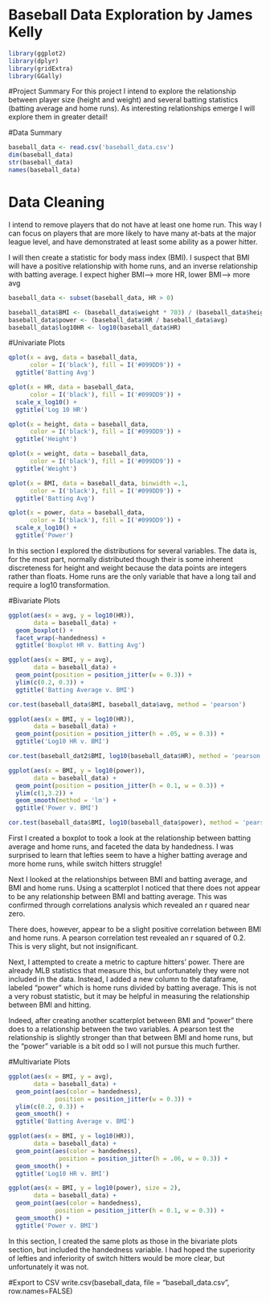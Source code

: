 Baseball Data Exploration by James Kelly
========================================================


```r
library(ggplot2)
library(dplyr)
library(gridExtra)
library(GGally)
```

#Project Summary
For this project I intend to explore the relationship between player size (height and weight) and several batting statistics (batting average and home runs). As interesting relationships emerge I will explore them in greater detail!

#Data Summary
```r
baseball_data <- read.csv('baseball_data.csv')
dim(baseball_data)
str(baseball_data)
names(baseball_data)
```


# Data Cleaning
I intend to remove players that do not have at least one home run. This way I can focus on players that are more likely to have many at-bats at the major league level, and have demonstrated at least some ability as a power hitter.

I will then create a statistic for body mass index (BMI). I suspect that BMI will have a positive relationship with home runs, and an inverse relationship with batting average.
I expect higher BMI--> more HR, lower BMI--> more avg
```r
baseball_data <- subset(baseball_data, HR > 0)

baseball_data$BMI <- (baseball_data$weight * 703) / (baseball_data$height^2)
baseball_data$power <- (baseball_data$HR / baseball_data$avg)
baseball_data$log10HR <- log10(baseball_data$HR)
```


#Univariate Plots
```r
qplot(x = avg, data = baseball_data,
      color = I('black'), fill = I('#099DD9')) +
  ggtitle('Batting Avg')

qplot(x = HR, data = baseball_data,
      color = I('black'), fill = I('#099DD9')) +
  scale_x_log10() +
  ggtitle('Log 10 HR')

qplot(x = height, data = baseball_data,
      color = I('black'), fill = I('#099DD9')) +
  ggtitle('Height')

qplot(x = weight, data = baseball_data,
      color = I('black'), fill = I('#099DD9')) +
  ggtitle('Weight')

qplot(x = BMI, data = baseball_data, binwidth =.1,
      color = I('black'), fill = I('#099DD9')) +
  ggtitle('Batting Avg')

qplot(x = power, data = baseball_data,
      color = I('black'), fill = I('#099DD9')) +
  scale_x_log10() +
  ggtitle('Power')

```
In this section I explored the distributions for several variables. The data is, for the most part, normally distributed though their is some inherent discreteness for height and weight because the data points are integers rather than floats. Home runs are the only variable that have a long tail and require a log10 transformation.

#Bivariate Plots
```r
ggplot(aes(x = avg, y = log10(HR)),
       data = baseball_data) +
  geom_boxplot() +
  facet_wrap(~handedness) +
  ggtitle('Boxplot HR v. Batting Avg')

ggplot(aes(x = BMI, y = avg),
       data = baseball_data) +
  geom_point(position = position_jitter(w = 0.3)) +
  ylim(c(0.2, 0.3)) +
  ggtitle('Batting Average v. BMI')

cor.test(baseball_data$BMI, baseball_data$avg, method = 'pearson')

ggplot(aes(x = BMI, y = log10(HR)),
       data = baseball_data) +
  geom_point(position = position_jitter(h = .05, w = 0.3)) +
  ggtitle('Log10 HR v. BMI')

cor.test(baseball_dat2$BMI, log10(baseball_data$HR), method = 'pearson')

ggplot(aes(x = BMI, y = log10(power)),
       data = baseball_data) +
  geom_point(position = position_jitter(h = 0.1, w = 0.3)) +
  ylim(c(1,3.2)) +
  geom_smooth(method = 'lm') +
  ggtitle('Power v. BMI')

cor.test(baseball_data$BMI, log10(baseball_data$power), method = 'pearson')       
```

First I created a boxplot to took a look at the relationship between batting average and home runs, and faceted the data by handedness. I was surprised to learn that lefties seem to have a higher batting average and more home runs, while switch hitters struggle!

Next I looked at the relationships between BMI and batting average, and BMI and home runs. Using a scatterplot I noticed that there does not appear to be any relationship between BMI and batting average. This was confirmed through correlations analysis which revealed an r quared near zero.

There does, however, appear to be a slight positive correlation between BMI and home runs. A pearson correlation test revealed an r squared of 0.2. This is very slight, but not insignificant. 

Next, I attempted to create a metric to capture hitters' power. There are already MLB statistics that measure this, but unfortunately they were not included in the data. Instead, I added a new column to the dataframe, labeled "power" which is home runs divided by batting average. This is not a very robust statistic, but it may be helpful in measuring the relationship between BMI and hitting.

Indeed, after creating another scatterplot between BMI and "power" there does to a relationship between the two variables. A pearson test the relationship is slightly stronger than that between BMI and home runs, but the "power" variable is a bit odd so I will not pursue this much further.

#Multivariate Plots
```r

ggplot(aes(x = BMI, y = avg),
       data = baseball_data) +
  geom_point(aes(color = handedness),
             position = position_jitter(w = 0.3)) +
  ylim(c(0.2, 0.3)) +
  geom_smooth() +
  ggtitle('Batting Average v. BMI')

ggplot(aes(x = BMI, y = log10(HR)),
       data = baseball_data) +
  geom_point(aes(color = handedness),
              position = position_jitter(h = .06, w = 0.3)) +
  geom_smooth() +
  ggtitle('Log10 HR v. BMI')

ggplot(aes(x = BMI, y = log10(power), size = 2),
       data = baseball_data) +
  geom_point(aes(color = handedness),
             position = position_jitter(h = 0.1, w = 0.3)) +
  geom_smooth() +
  ggtitle('Power v. BMI')      
```

In this section, I created the same plots as those in the bivariate plots section, but included the handedness variable. I had hoped the superiority of lefties and inferiority of switch hitters would be more clear, but unfortunately it was not.

#Export to CSV
write.csv(baseball_data, file = "baseball_data.csv", row.names=FALSE)